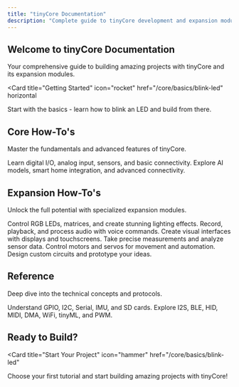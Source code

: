 ```yaml
---
title: "tinyCore Documentation"
description: "Complete guide to tinyCore development and expansion modules"
---
```


## Welcome to tinyCore Documentation

Your comprehensive guide to building amazing projects with tinyCore and its expansion modules.

<Card
  title="Getting Started"
  icon="rocket"
  href="/core/basics/blink-led"
  horizontal
>
  Start with the basics - learn how to blink an LED and build from there.
</Card>

## Core How-To's

Master the fundamentals and advanced features of tinyCore.

<Columns cols={2}>
  <Card
    title="Basics"
    icon="graduation-cap"
    href="/core/basics/blink-led"
  >
    Learn digital I/O, analog input, sensors, and basic connectivity.
  </Card>
  <Card
    title="Advanced"
    icon="brain"
    href="/core/advanced/ai-models"
  >
    Explore AI models, smart home integration, and advanced connectivity.
  </Card>
</Columns>

## Expansion How-To's

Unlock the full potential with specialized expansion modules.

<Columns cols={3}>
  <Card
    title="tinyGlow"
    icon="lightbulb"
    href="/expansions/tinyglow/smart-rgb-leds"
  >
    Control RGB LEDs, matrices, and create stunning lighting effects.
  </Card>
  <Card
    title="tinyVoice"
    icon="microphone"
    href="/expansions/tinyvoice/record-voice"
  >
    Record, playback, and process audio with voice commands.
  </Card>
  <Card
    title="tinyDisplay"
    icon="display"
    href="/expansions/tinydisplay/display-shapes"
  >
    Create visual interfaces with displays and touchscreens.
  </Card>
  <Card
    title="tinySniff"
    icon="flask"
    href="/expansions/tinysniff/take-measurements"
  >
    Take precise measurements and analyze sensor data.
  </Card>
  <Card
    title="tinyMove"
    icon="cog"
    href="/expansions/tinymove/control-motors"
  >
    Control motors and servos for movement and automation.
  </Card>
  <Card
    title="tinyProto"
    icon="wrench"
    href="/expansions/tinyproto/custom-sensors"
  >
    Design custom circuits and prototype your ideas.
  </Card>
</Columns>

## Reference

Deep dive into the technical concepts and protocols.

<Columns cols={2}>
  <Card
    title="Basics"
    icon="book"
    href="/reference/basics/what-is-gpio"
  >
    Understand GPIO, I2C, Serial, IMU, and SD cards.
  </Card>
  <Card
    title="Advanced"
    icon="microchip"
    href="/reference/advanced/what-is-i2s"
  >
    Explore I2S, BLE, HID, MIDI, DMA, WiFi, tinyML, and PWM.
  </Card>
</Columns>

## Ready to Build?

<Card
  title="Start Your Project"
  icon="hammer"
  href="/core/basics/blink-led"
>
  Choose your first tutorial and start building amazing projects with tinyCore!
</Card>
